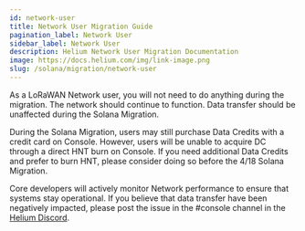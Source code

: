 ```yaml
---
id: network-user
title: Network User Migration Guide
pagination_label: Network User
sidebar_label: Network User
description: Helium Network User Migration Documentation
image: https://docs.helium.com/img/link-image.png
slug: /solana/migration/network-user
---
```



As a LoRaWAN Network user, you will not need to do anything during the migration. The network should
continue to function. Data transfer should be unaffected during the Solana Migration.

During the Solana Migration, users may still purchase Data Credits with a credit card on Console. However, users will be unable to acquire DC through a direct HNT burn on Console. If you need additional Data Credits and prefer to burn HNT, please consider doing so before the 4/18 Solana Migration.

Core developers will actively monitor Network performance to ensure that systems stay operational. If you believe that data transfer have been negatively impacted, please post the issue in the #console channel in the [Helium Discord](https://discord.gg/helium). 

<!-- TODO: Joey, maybe talk about Chirpstack and such? -->
